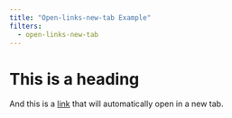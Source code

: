 ```yaml
---
title: "Open-links-new-tab Example"
filters:
  - open-links-new-tab
---
```


# This is a heading

And this is a [link](https://www.google.com) that will automatically open in a new tab. 

